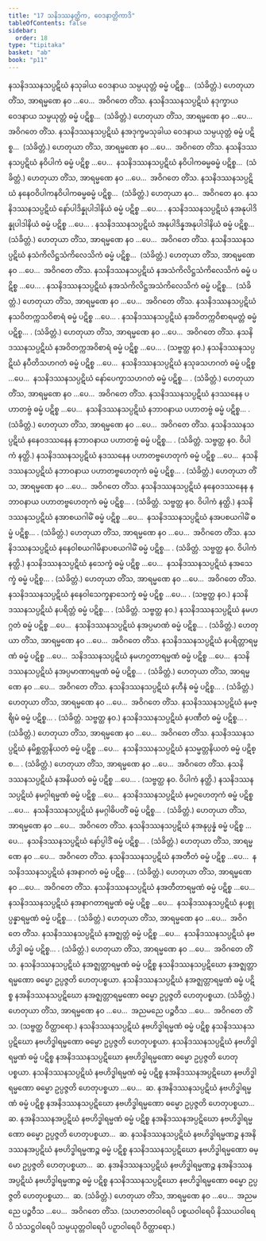 ```yaml
---
title: "17 သနိဒဿနတ္တိက, ဝေဒနာတ္တိကာဒိ"
tableOfContents: false
sidebar:
  order: 18
type: "tipitaka"
basket: "ab"
book: "p11"
---
```



<DynamicBreadcrumb />

<Division number="66" book="p11" e="ch" v="40" p="154">

<Paragraph number="146" book="p11">
နသနိဒဿနသပ္ပဋိဃံ နသုခါယ ဝေဒနာယ သမ္ပယုတ္တံ ဓမ္မံ ပဋိစ္စ…  (သံခိတ္တံ.) ဟေတုယာ တိံသ, အာရမ္မဏေ နဝ …ပေ…  အဝိဂတေ တိံသ.
</Paragraph>

<Paragraph number="147" book="p11">
နသနိဒဿနသပ္ပဋိဃံ နဒုက္ခာယ ဝေဒနာယ သမ္ပယုတ္တံ ဓမ္မံ ပဋိစ္စ…  (သံခိတ္တံ.) ဟေတုယာ တိံသ, အာရမ္မဏေ နဝ …ပေ…  အဝိဂတေ တိံသ.
</Paragraph>

<Paragraph number="148" book="p11">
နသနိဒဿနသပ္ပဋိဃံ နအဒုက္ခမသုခါယ ဝေဒနာယ သမ္ပယုတ္တံ ဓမ္မံ ပဋိစ္စ…  (သံခိတ္တံ.) ဟေတုယာ တိံသ, အာရမ္မဏေ နဝ …ပေ…  အဝိဂတေ တိံသ.
</Paragraph>

</Division>
<Division number="67" book="p11" e="ch" v="40" p="154">

<Paragraph number="149" book="p11">
နသနိဒဿနသပ္ပဋိဃံ နဝိပါကံ ဓမ္မံ ပဋိစ္စ …ပေ…  နသနိဒဿနသပ္ပဋိဃံ နဝိပါကဓမ္မဓမ္မံ ပဋိစ္စ…  (သံခိတ္တံ.) ဟေတုယာ တိံသ, အာရမ္မဏေ နဝ …ပေ…  အဝိဂတေ တိံသ.
</Paragraph>

<Paragraph number="150" book="p11">
နသနိဒဿနသပ္ပဋိဃံ နနေဝဝိပါကနဝိပါကဓမ္မဓမ္မံ ပဋိစ္စ…  (သံခိတ္တံ.) ဟေတုယာ နဝ…  အဝိဂတေ နဝ.
</Paragraph>

</Division>
<Division number="68" book="p11" e="ch" v="40" p="154">

<Paragraph number="151" book="p11">
နသနိဒဿနသပ္ပဋိဃံ နော်ပါဒိန္နုပါဒါနိယံ ဓမ္မံ ပဋိစ္စ …ပေ… .
</Paragraph>

<Paragraph number="152" book="p11">
နသနိဒဿနသပ္ပဋိဃံ နအနုပါဒိန္နုပါဒါနိယံ ဓမ္မံ ပဋိစ္စ …ပေ… .
</Paragraph>

<Paragraph number="153" book="p11">
နသနိဒဿနသပ္ပဋိဃံ အနုပါဒိန္နအနုပါဒါနိယံ ဓမ္မံ ပဋိစ္စ…  (သံခိတ္တံ.)
</Paragraph>

<Paragraph number="154" book="p11">
ဟေတုယာ တိံသ, အာရမ္မဏေ နဝ …ပေ…  အဝိဂတေ တိံသ.
</Paragraph>

</Division>
<Division number="69" book="p11" e="ch" v="40" p="154">

<Paragraph number="155" book="p11">
နသနိဒဿနသပ္ပဋိဃံ နသံကိလိဋ္ဌသံကိလေသိကံ ဓမ္မံ ပဋိစ္စ…  (သံခိတ္တံ.) ဟေတုယာ တိံသ, အာရမ္မဏေ နဝ …ပေ…  အဝိဂတေ တိံသ.
</Paragraph>

<Paragraph number="156" book="p11">
နသနိဒဿနသပ္ပဋိဃံ နအသံကိလိဋ္ဌသံကိလေသိကံ ဓမ္မံ ပဋိစ္စ …ပေ… .
</Paragraph>

<Paragraph number="157" book="p11">
နသနိဒဿနသပ္ပဋိဃံ နအသံကိလိဋ္ဌအသံကိလေသိကံ ဓမ္မံ ပဋိစ္စ…  (သံခိတ္တံ.) ဟေတုယာ တိံသ, အာရမ္မဏေ နဝ …ပေ…  အဝိဂတေ တိံသ.
</Paragraph>

</Division>
<Division number="70" book="p11" e="ch" v="40" p="154">

<Paragraph number="158" book="p11">
နသနိဒဿနသပ္ပဋိဃံ နသဝိတက္ကသဝိစာရံ ဓမ္မံ ပဋိစ္စ …ပေ… .
</Paragraph>

<Paragraph number="159" book="p11">
နသနိဒဿနသပ္ပဋိဃံ နအဝိတက္ကဝိစာရမတ္တံ ဓမ္မံ ပဋိစ္စ… . (သံခိတ္တံ.) ဟေတုယာ တိံသ, အာရမ္မဏေ နဝ …ပေ…  အဝိဂတေ တိံသ.
</Paragraph>

<Paragraph number="160" book="p11">
နသနိဒဿနသပ္ပဋိဃံ နအဝိတက္ကအဝိစာရံ ဓမ္မံ ပဋိစ္စ …ပေ… . (သဗ္ဗတ္ထ နဝ.)
</Paragraph>

</Division>
<Division number="71" book="p11" e="ch" v="40" p="154">

<Paragraph number="161" book="p11">
နသနိဒဿနသပ္ပဋိဃံ နပီတိသဟဂတံ ဓမ္မံ ပဋိစ္စ …ပေ…  နသနိဒဿနသပ္ပဋိဃံ နသုခသဟဂတံ ဓမ္မံ ပဋိစ္စ …ပေ…  နသနိဒဿနသပ္ပဋိဃံ နော်ပေက္ခာသဟဂတံ ဓမ္မံ ပဋိစ္စ… . (သံခိတ္တံ.) ဟေတုယာ တိံသ, အာရမ္မဏေ နဝ …ပေ…  အဝိဂတေ တိံသ.
</Paragraph>

</Division>
<Division number="72" book="p11" e="ch" v="40" p="155">

<Paragraph number="162" book="p11">
နသနိဒဿနသပ္ပဋိဃံ နဒဿနေန ပဟာတဗ္ဗံ ဓမ္မံ ပဋိစ္စ …ပေ…  နသနိဒဿနသပ္ပဋိဃံ နဘာဝနာယ ပဟာတဗ္ဗံ ဓမ္မံ ပဋိစ္စ… . (သံခိတ္တံ.) ဟေတုယာ တိံသ, အာရမ္မဏေ နဝ …ပေ…  အဝိဂတေ တိံသ.
</Paragraph>

<Paragraph number="163" book="p11">
နသနိဒဿနသပ္ပဋိဃံ နနေဝဒဿနေန နဘာဝနာယ ပဟာတဗ္ဗံ ဓမ္မံ ပဋိစ္စ… . (သံခိတ္တံ. သဗ္ဗတ္ထ နဝ. ဝိပါကံ နတ္ထိ.)
</Paragraph>

</Division>
<Division number="73" book="p11" e="ch" v="40" p="155">

<Paragraph number="164" book="p11">
နသနိဒဿနသပ္ပဋိဃံ နဒဿနေန ပဟာတဗ္ဗဟေတုကံ ဓမ္မံ ပဋိစ္စ …ပေ…  နသနိဒဿနသပ္ပဋိဃံ နဘာဝနာယ ပဟာတဗ္ဗဟေတုကံ ဓမ္မံ ပဋိစ္စ… . (သံခိတ္တံ.) ဟေတုယာ တိံသ, အာရမ္မဏေ နဝ …ပေ…  အဝိဂတေ တိံသ.
</Paragraph>

<Paragraph number="165" book="p11">
နသနိဒဿနသပ္ပဋိဃံ နနေဝဒဿနေန နဘာဝနာယ ပဟာတဗ္ဗဟေတုကံ ဓမ္မံ ပဋိစ္စ… . (သံခိတ္တံ. သဗ္ဗတ္ထ နဝ. ဝိပါကံ နတ္ထိ.)
</Paragraph>

</Division>
<Division number="74" book="p11" e="ch" v="40" p="155">

<Paragraph number="166" book="p11">
နသနိဒဿနသပ္ပဋိဃံ နအာစယဂါမိံ ဓမ္မံ ပဋိစ္စ …ပေ…  နသနိဒဿနသပ္ပဋိဃံ နအပစယဂါမိံ ဓမ္မံ ပဋိစ္စ… . (သံခိတ္တံ.) ဟေတုယာ တိံသ, အာရမ္မဏေ နဝ …ပေ…  အဝိဂတေ တိံသ.
</Paragraph>

<Paragraph number="167" book="p11">
နသနိဒဿနသပ္ပဋိဃံ နနေဝါစယဂါမိနာပစယဂါမိံ ဓမ္မံ ပဋိစ္စ… . (သံခိတ္တံ. သဗ္ဗတ္ထ နဝ. ဝိပါကံ နတ္ထိ.)
</Paragraph>

</Division>
<Division number="75" book="p11" e="ch" v="40" p="155">

<Paragraph number="168" book="p11">
နသနိဒဿနသပ္ပဋိဃံ နသေက္ခံ ဓမ္မံ ပဋိစ္စ …ပေ…  နသနိဒဿနသပ္ပဋိဃံ နအသေက္ခံ ဓမ္မံ ပဋိစ္စ… . (သံခိတ္တံ.) ဟေတုယာ တိံသ, အာရမ္မဏေ နဝ …ပေ…  အဝိဂတေ တိံသ.
</Paragraph>

<Paragraph number="169" book="p11">
နသနိဒဿနသပ္ပဋိဃံ နနေဝါသေက္ခနာသေက္ခံ ဓမ္မံ ပဋိစ္စ …ပေ… . (သဗ္ဗတ္ထ နဝ.)
</Paragraph>

</Division>
<Division number="76" book="p11" e="ch" v="40" p="155">

<Paragraph number="170" book="p11">
နသနိဒဿနသပ္ပဋိဃံ နပရိတ္တံ ဓမ္မံ ပဋိစ္စ… . (သံခိတ္တံ. သဗ္ဗတ္ထ နဝ.)
</Paragraph>

<Paragraph number="171" book="p11">
နသနိဒဿနသပ္ပဋိဃံ နမဟဂ္ဂတံ ဓမ္မံ ပဋိစ္စ …ပေ…  နသနိဒဿနသပ္ပဋိဃံ နအပ္ပမာဏံ ဓမ္မံ ပဋိစ္စ… . (သံခိတ္တံ.) ဟေတုယာ တိံသ, အာရမ္မဏေ နဝ …ပေ…  အဝိဂတေ တိံသ.
</Paragraph>

</Division>
<Division number="77" book="p11" e="ch" v="40" p="155">

<Paragraph number="172" book="p11">
နသနိဒဿနသပ္ပဋိဃံ နပရိတ္တာရမ္မဏံ ဓမ္မံ ပဋိစ္စ …ပေ…  သနိဒဿနသပ္ပဋိဃံ နမဟဂ္ဂတာရမ္မဏံ ဓမ္မံ ပဋိစ္စ …ပေ…  နသနိဒဿနသပ္ပဋိဃံ နအပ္ပမာဏာရမ္မဏံ ဓမ္မံ ပဋိစ္စ… . (သံခိတ္တံ.)
</Paragraph>

<Paragraph number="173" book="p11">
ဟေတုယာ တိံသ, အာရမ္မဏေ နဝ …ပေ…  အဝိဂတေ တိံသ.
</Paragraph>

</Division>
<Division number="78" book="p11" e="ch" v="40" p="155">

<Paragraph number="174" book="p11">
နသနိဒဿနသပ္ပဋိဃံ နဟီနံ ဓမ္မံ ပဋိစ္စ… . (သံခိတ္တံ.) ဟေတုယာ တိံသ, အာရမ္မဏေ နဝ …ပေ…  အဝိဂတေ တိံသ.
</Paragraph>

<Paragraph number="175" book="p11">
နသနိဒဿနသပ္ပဋိဃံ နမဇ္ဈိမံ ဓမ္မံ ပဋိစ္စ… . (သံခိတ္တံ. သဗ္ဗတ္ထ နဝ.)
</Paragraph>

<Paragraph number="176" book="p11">
နသနိဒဿနသပ္ပဋိဃံ နပဏီတံ ဓမ္မံ ပဋိစ္စ… . (သံခိတ္တံ.) ဟေတုယာ တိံသ, အာရမ္မဏေ နဝ …ပေ…  အဝိဂတေ တိံသ.
</Paragraph>

</Division>
<Division number="79" book="p11" e="ch" v="40" p="155">

<Paragraph number="177" book="p11">
နသနိဒဿနသပ္ပဋိဃံ နမိစ္ဆတ္တနိယတံ ဓမ္မံ ပဋိစ္စ …ပေ…  နသနိဒဿနသပ္ပဋိဃံ နသမ္မတ္တနိယတံ ဓမ္မံ ပဋိစ္စ… . (သံခိတ္တံ.) ဟေတုယာ တိံသ, အာရမ္မဏေ နဝ …ပေ…  အဝိဂတေ တိံသ.
</Paragraph>

<Paragraph number="178" book="p11">
နသနိဒဿနသပ္ပဋိဃံ နအနိယတံ ဓမ္မံ ပဋိစ္စ …ပေ… . (သဗ္ဗတ္ထ နဝ. ဝိပါကံ နတ္ထိ.)
</Paragraph>

</Division>
<Division number="80" book="p11" e="ch" v="40" p="156">

<Paragraph number="179" book="p11">
နသနိဒဿနသပ္ပဋိဃံ နမဂ္ဂါရမ္မဏံ ဓမ္မံ ပဋိစ္စ …ပေ…  နသနိဒဿနသပ္ပဋိဃံ နမဂ္ဂဟေတုကံ ဓမ္မံ ပဋိစ္စ …ပေ…  နသနိဒဿနသပ္ပဋိဃံ နမဂ္ဂါဓိပတိံ ဓမ္မံ ပဋိစ္စ… . (သံခိတ္တံ.) ဟေတုယာ တိံသ, အာရမ္မဏေ နဝ …ပေ…  အဝိဂတေ တိံသ.
</Paragraph>

</Division>
<Division number="81" book="p11" e="ch" v="40" p="156">

<Paragraph number="180" book="p11">
နသနိဒဿနသပ္ပဋိဃံ နအနုပ္ပန္နံ ဓမ္မံ ပဋိစ္စ …ပေ…  နသနိဒဿနသပ္ပဋိဃံ နော်ပ္ပါဒိံ ဓမ္မံ ပဋိစ္စ… . (သံခိတ္တံ.) ဟေတုယာ တိံသ, အာရမ္မဏေ နဝ …ပေ…  အဝိဂတေ တိံသ.
</Paragraph>

</Division>
<Division number="82" book="p11" e="ch" v="40" p="156">

<Paragraph number="181" book="p11">
နသနိဒဿနသပ္ပဋိဃံ နအတီတံ ဓမ္မံ ပဋိစ္စ …ပေ…  နသနိဒဿနသပ္ပဋိဃံ နအနာဂတံ ဓမ္မံ ပဋိစ္စ… . (သံခိတ္တံ.)
</Paragraph>

<Paragraph number="182" book="p11">
ဟေတုယာ တိံသ, အာရမ္မဏေ နဝ …ပေ…  အဝိဂတေ တိံသ.
</Paragraph>

</Division>
<Division number="83" book="p11" e="ch" v="40" p="156">

<Paragraph number="183" book="p11">
နသနိဒဿနသပ္ပဋိဃံ နအတီတာရမ္မဏံ ဓမ္မံ ပဋိစ္စ …ပေ…  နသနိဒဿနသပ္ပဋိဃံ နအနာဂတာရမ္မဏံ ဓမ္မံ ပဋိစ္စ …ပေ…  နသနိဒဿနသပ္ပဋိဃံ နပစ္စုပ္ပန္နာရမ္မဏံ ဓမ္မံ ပဋိစ္စ… . (သံခိတ္တံ.)
</Paragraph>

<Paragraph number="184" book="p11">
ဟေတုယာ တိံသ, အာရမ္မဏေ နဝ …ပေ…  အဝိဂတေ တိံသ.
</Paragraph>

</Division>
<Division number="84" book="p11" e="ch" v="40" p="156">

<Paragraph number="185" book="p11">
နသနိဒဿနသပ္ပဋိဃံ နအဇ္ဈတ္တံ ဓမ္မံ ပဋိစ္စ …ပေ…  နသနိဒဿနသပ္ပဋိဃံ နဗဟိဒ္ဓါ ဓမ္မံ ပဋိစ္စ… . (သံခိတ္တံ.)
</Paragraph>

<Paragraph number="186" book="p11">
ဟေတုယာ တိံသ, အာရမ္မဏေ နဝ …ပေ…  အဝိဂတေ တိံသ.
</Paragraph>

</Division>
<Division number="85" book="p11" e="ch" v="40" p="156">

<Paragraph number="187" book="p11">
နသနိဒဿနသပ္ပဋိဃံ နအဇ္ဈတ္တာရမ္မဏံ ဓမ္မံ ပဋိစ္စ နသနိဒဿနသပ္ပဋိဃော နအဇ္ဈတ္တာရမ္မဏော ဓမ္မော ဥပ္ပဇ္ဇတိ ဟေတုပစ္စယာ. နသနိဒဿနသပ္ပဋိဃံ နအဇ္ဈတ္တာရမ္မဏံ ဓမ္မံ ပဋိစ္စ နအနိဒဿနသပ္ပဋိဃော နအဇ္ဈတ္တာရမ္မဏော ဓမ္မော ဥပ္ပဇ္ဇတိ ဟေတုပစ္စယာ. (သံခိတ္တံ.)
</Paragraph>

<Paragraph number="188" book="p11">
ဟေတုယာ တိံသ, အာရမ္မဏေ နဝ …ပေ…  အညမညေ ပဉ္စဝီသ …ပေ…  အဝိဂတေ တိံသ. (သဗ္ဗတ္ထ ဝိတ္ထာရော.)
</Paragraph>

</Division>
<Division number="86" book="p11" e="ch" v="40" p="156">

<Paragraph number="189" book="p11">
နသနိဒဿနသပ္ပဋိဃံ နဗဟိဒ္ဓါရမ္မဏံ ဓမ္မံ ပဋိစ္စ နသနိဒဿနသပ္ပဋိဃော နဗဟိဒ္ဓါရမ္မဏော ဓမ္မော ဥပ္ပဇ္ဇတိ ဟေတုပစ္စယာ. နသနိဒဿနသပ္ပဋိဃံ နဗဟိဒ္ဓါရမ္မဏံ ဓမ္မံ ပဋိစ္စ နအနိဒဿနသပ္ပဋိဃော နဗဟိဒ္ဓါရမ္မဏော ဓမ္မော ဥပ္ပဇ္ဇတိ ဟေတုပစ္စယာ. နသနိဒဿနသပ္ပဋိဃံ နဗဟိဒ္ဓါရမ္မဏံ ဓမ္မံ ပဋိစ္စ နအနိဒဿနအပ္ပဋိဃော နဗဟိဒ္ဓါရမ္မဏော ဓမ္မော ဥပ္ပဇ္ဇတိ ဟေတုပစ္စယာ …ပေ…  ဆ.
</Paragraph>

<Paragraph number="190" book="p11">
နအနိဒဿနသပ္ပဋိဃံ နဗဟိဒ္ဓါရမ္မဏံ ဓမ္မံ ပဋိစ္စ နအနိဒဿနသပ္ပဋိဃော နဗဟိဒ္ဓါရမ္မဏော ဓမ္မော ဥပ္ပဇ္ဇတိ ဟေတုပစ္စယာ…  ဆ.
</Paragraph>

<Paragraph number="191" book="p11">
နအနိဒဿနအပ္ပဋိဃံ နဗဟိဒ္ဓါရမ္မဏံ ဓမ္မံ ပဋိစ္စ နအနိဒဿနအပ္ပဋိဃော နဗဟိဒ္ဓါရမ္မဏော ဓမ္မော ဥပ္ပဇ္ဇတိ ဟေတုပစ္စယာ…  ဆ.
</Paragraph>

<Paragraph number="192" book="p11">
နသနိဒဿနသပ္ပဋိဃံ နဗဟိဒ္ဓါရမ္မဏဉ္စ နအနိဒဿနအပ္ပဋိဃံ နဗဟိဒ္ဓါရမ္မဏဉ္စ ဓမ္မံ ပဋိစ္စ နသနိဒဿနသပ္ပဋိဃော နဗဟိဒ္ဓါရမ္မဏော ဓမ္မော ဥပ္ပဇ္ဇတိ ဟေတုပစ္စယာ…  ဆ.
</Paragraph>

<Paragraph number="193" book="p11">
နအနိဒဿနသပ္ပဋိဃံ နဗဟိဒ္ဓါရမ္မဏဉ္စ နအနိဒဿနအပ္ပဋိဃံ နဗဟိဒ္ဓါရမ္မဏဉ္စ ဓမ္မံ ပဋိစ္စ နသနိဒဿနသပ္ပဋိဃော နဗဟိဒ္ဓါရမ္မဏော ဓမ္မော ဥပ္ပဇ္ဇတိ ဟေတုပစ္စယာ…  ဆ. (သံခိတ္တံ.)
</Paragraph>

<Paragraph number="194" book="p11">
ဟေတုယာ တိံသ, အာရမ္မဏေ နဝ …ပေ…  အညမညေ ပဉ္စဝီသ …ပေ…  အဝိဂတေ တိံသ.
</Paragraph>

<Paragraph number="195" book="p11">
(သဟဇာတဝါရေပိ ပစ္စယဝါရေပိ နိဿယဝါရေပိ သံသဋ္ဌဝါရေပိ သမ္ပယုတ္တဝါရေပိ ပဉှာဝါရေပိ ဝိတ္ထာရော.)
</Paragraph>
</Division>